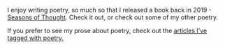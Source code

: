
I enjoy writing poetry, so much so that I released a book back in 2019 - [Seasons of Thought](/poetry/seasons-of-thought). Check it out, or check out some of my other poetry.

If you prefer to see my prose about poetry, check out the [articles I've tagged with poetry.](/articles/tags/poetry)
